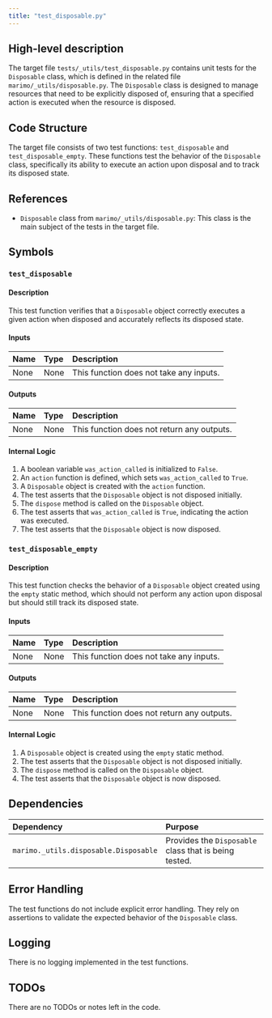 ```yaml
---
title: "test_disposable.py"
---
```


## High-level description
The target file `tests/_utils/test_disposable.py` contains unit tests for the `Disposable` class, which is defined in the related file `marimo/_utils/disposable.py`. The `Disposable` class is designed to manage resources that need to be explicitly disposed of, ensuring that a specified action is executed when the resource is disposed.

## Code Structure
The target file consists of two test functions: `test_disposable` and `test_disposable_empty`. These functions test the behavior of the `Disposable` class, specifically its ability to execute an action upon disposal and to track its disposed state.

## References
- `Disposable` class from `marimo/_utils/disposable.py`: This class is the main subject of the tests in the target file.

## Symbols

### `test_disposable`
#### Description
This test function verifies that a `Disposable` object correctly executes a given action when disposed and accurately reflects its disposed state.

#### Inputs
| Name | Type | Description |
|:-----|:-----|:------------|
| None | None | This function does not take any inputs. |

#### Outputs
| Name | Type | Description |
|:-----|:-----|:------------|
| None | None | This function does not return any outputs. |

#### Internal Logic
1. A boolean variable `was_action_called` is initialized to `False`.
2. An `action` function is defined, which sets `was_action_called` to `True`.
3. A `Disposable` object is created with the `action` function.
4. The test asserts that the `Disposable` object is not disposed initially.
5. The `dispose` method is called on the `Disposable` object.
6. The test asserts that `was_action_called` is `True`, indicating the action was executed.
7. The test asserts that the `Disposable` object is now disposed.

### `test_disposable_empty`
#### Description
This test function checks the behavior of a `Disposable` object created using the `empty` static method, which should not perform any action upon disposal but should still track its disposed state.

#### Inputs
| Name | Type | Description |
|:-----|:-----|:------------|
| None | None | This function does not take any inputs. |

#### Outputs
| Name | Type | Description |
|:-----|:-----|:------------|
| None | None | This function does not return any outputs. |

#### Internal Logic
1. A `Disposable` object is created using the `empty` static method.
2. The test asserts that the `Disposable` object is not disposed initially.
3. The `dispose` method is called on the `Disposable` object.
4. The test asserts that the `Disposable` object is now disposed.

## Dependencies
| Dependency | Purpose |
|:-----------|:--------|
| `marimo._utils.disposable.Disposable` | Provides the `Disposable` class that is being tested. |

## Error Handling
The test functions do not include explicit error handling. They rely on assertions to validate the expected behavior of the `Disposable` class.

## Logging
There is no logging implemented in the test functions.

## TODOs
There are no TODOs or notes left in the code.